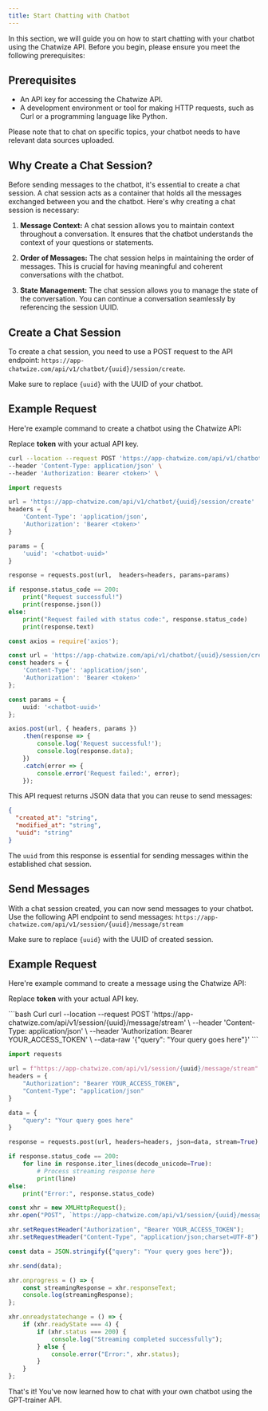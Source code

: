 ```yaml
---
title: Start Chatting with Chatbot
---
```


In this section, we will guide you on how to start chatting with your chatbot using the Chatwize API. 
Before you begin, please ensure you meet the following prerequisites:

## Prerequisites

- An API key for accessing the Chatwize API.
- A development environment or tool for making HTTP requests, such as Curl or a programming language like Python.

<Note>
    Please note that to chat on specific topics, your chatbot needs to have relevant data sources uploaded.
</Note>

## Why Create a Chat Session?

Before sending messages to the chatbot, it's essential to create a chat session. A chat session acts as a container that holds all the messages exchanged between you and the chatbot. Here's why creating a chat session is necessary:

1. **Message Context:** A chat session allows you to maintain context throughout a conversation. It ensures that the chatbot understands the context of your questions or statements.

2. **Order of Messages:** The chat session helps in maintaining the order of messages. This is crucial for having meaningful and coherent conversations with the chatbot.

3. **State Management:** The chat session allows you to manage the state of the conversation. You can continue a conversation seamlessly by referencing the session UUID.

## Create a Chat Session

To create a chat session, you need to use a POST request to the API endpoint: `https://app-chatwize.com/api/v1/chatbot/{uuid}/session/create`.

<Warning>Make sure to replace `{uuid}` with the UUID of your chatbot.</Warning>

## Example Request

Here're example command to create a chatbot using the Chatwize API:

<Warning>Replace **token** with your actual API key.</Warning>

<CodeGroup>

```bash Curl
curl --location --request POST 'https://app-chatwize.com/api/v1/chatbot/{uuid}/session/create' \
--header 'Content-Type: application/json' \
--header 'Authorization: Bearer <token>' \
```

```py Python
import requests

url = 'https://app-chatwize.com/api/v1/chatbot/{uuid}/session/create'
headers = {
    'Content-Type': 'application/json',
    'Authorization': 'Bearer <token>'
}

params = {
    'uuid': '<chatbot-uuid>'
}

response = requests.post(url,  headers=headers, params=params)

if response.status_code == 200:
    print("Request successful!")
    print(response.json())
else:
    print("Request failed with status code:", response.status_code)
    print(response.text)
```

```ts JavaScript
const axios = require('axios');

const url = 'https://app-chatwize.com/api/v1/chatbot/{uuid}/session/create';
const headers = {
    'Content-Type': 'application/json',
    'Authorization': 'Bearer <token>'
};

const params = {
    uuid: '<chatbot-uuid>'
};

axios.post(url, { headers, params })
    .then(response => {
        console.log('Request successful!');
        console.log(response.data);
    })
    .catch(error => {
        console.error('Request failed:', error);
    });
```

</CodeGroup>

This API request returns JSON data that you can reuse to send messages:

```json
{
  "created_at": "string",
  "modified_at": "string",
  "uuid": "string"
}
```

The `uuid` from this response is essential for sending messages within the established chat session.

## Send Messages

With a chat session created, you can now send messages to your chatbot. Use the following API endpoint to send messages:
`https://app-chatwize.com/api/v1/session/{uuid}/message/stream`

<Warning>Make sure to replace `{uuid}` with the UUID of created session.</Warning>

## Example Request

Here're example command to create a message using the Chatwize API:

<Warning>Replace **token** with your actual API key.</Warning>

<CodeGroup>
    ```bash Curl
curl --location --request POST 'https://app-chatwize.com/api/v1/session/{uuid}/message/stream' \
--header 'Content-Type: application/json' \
--header 'Authorization: Bearer YOUR_ACCESS_TOKEN' \
--data-raw '{"query": "Your query goes here"}'
```

```py Python
import requests

url = f"https://app-chatwize.com/api/v1/session/{uuid}/message/stream"
headers = {
    "Authorization": "Bearer YOUR_ACCESS_TOKEN",
    "Content-Type": "application/json"
}

data = {
    "query": "Your query goes here"
}

response = requests.post(url, headers=headers, json=data, stream=True)

if response.status_code == 200:
    for line in response.iter_lines(decode_unicode=True):
        # Process streaming response here
        print(line)
else:
    print("Error:", response.status_code)
```

```ts JavaScript
const xhr = new XMLHttpRequest();
xhr.open("POST", `https://app-chatwize.com/api/v1/session/{uuid}/message/stream`, true);

xhr.setRequestHeader("Authorization", "Bearer YOUR_ACCESS_TOKEN");
xhr.setRequestHeader("Content-Type", "application/json;charset=UTF-8");

const data = JSON.stringify({"query": "Your query goes here"});

xhr.send(data);

xhr.onprogress = () => {
    const streamingResponse = xhr.responseText;
    console.log(streamingResponse);
};

xhr.onreadystatechange = () => {
    if (xhr.readyState === 4) {
        if (xhr.status === 200) {
            console.log("Streaming completed successfully");
        } else {
            console.error("Error:", xhr.status);
        }
    }
};
```
</CodeGroup>

That's it! You've now learned how to chat with your own chatbot using the GPT-trainer API.
